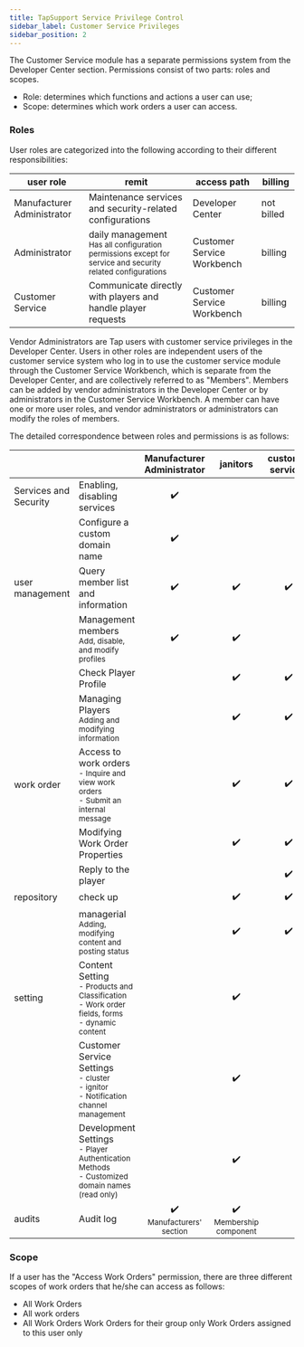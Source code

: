 ```yaml
---
title: TapSupport Service Privilege Control
sidebar_label: Customer Service Privileges
sidebar_position: 2
---
```


The Customer Service module has a separate permissions system from the Developer Center section. Permissions consist of two parts: roles and scopes.

- Role: determines which functions and actions a user can use;
- Scope: determines which work orders a user can access.

### Roles

User roles are categorized into the following according to their different responsibilities:

| user role                  | remit                                                                                                                        | access path                | billing    |
| -------------------------- | ---------------------------------------------------------------------------------------------------------------------------- | -------------------------- | ---------- |
| Manufacturer Administrator | Maintenance services and security-related configurations                                                                     | Developer Center           | not billed |
| Administrator              | daily management<br/><small>Has all configuration permissions except for service and security related configurations</small> | Customer Service Workbench | billing    |
| Customer Service           | Communicate directly with players and handle player requests                                                                 | Customer Service Workbench | billing    |

Vendor Administrators are Tap users with customer service privileges in the Developer Center. Users in other roles are independent users of the customer service system who log in to use the customer service module through the Customer Service Workbench, which is separate from the Developer Center, and are collectively referred to as "Members". Members can be added by vendor administrators in the Developer Center or by administrators in the Customer Service Workbench. A member can have one or more user roles, and vendor administrators or administrators can modify the roles of members.

The detailed correspondence between roles and permissions is as follows:

|                             |                                                                              |           Manufacturer Administrator       |            janitors             | customer services | collaborators |          developers           |
| --------------------------- | ---------------------------------------------------------------------------- | :----------------------------: | :----------------------------: | :--: | :----: | :-------------------------: |
| Services and Security       | Enabling, disabling services                                                               |               ✔️               |                                |      |        |                             |
|                             | Configure a custom domain name                                                             |               ✔️               |                                |      |        |                             |
| user management             | Query member list and information                                                           |               ✔️               |               ✔️               |  ✔️  |   ✔️   |             ✔️              |
|                             | Management members<br/><small>Add, disable, and modify profiles</small>                             |               ✔️               |               ✔️               |      |        |                             |
|                             | Check Player Profile                                                          |                                |               ✔️               |  ✔️  |   ✔️   |             ✔️              |
|                             | Managing Players<br/><small>Adding and modifying information</small>                               |                                |               ✔️               |  ✔️  |        |                             |
| work order                  | Access to work orders<br/><small>- Inquire and view work orders<br/>- Submit an internal message</small>              |                                |               ✔️               |  ✔️  |   ✔️   |             ✔️              |
|                             | Modifying Work Order Properties                                                               |                                |               ✔️               |  ✔️  |        |                             |
|                             | Reply to the player                                                                   |                                |                                |  ✔️  |        |                             |
| repository                  | check up                                                                        |                                |               ✔️               |  ✔️  |   ✔️   |             ✔️              |
|                             | managerial<br/><small>Adding, modifying content and posting status</small>                             |                                |               ✔️               |  ✔️  |        |                             |
| setting                     | Content Setting<br/><small>- Products and Classification<br/>- Work order fields, forms<br/>- dynamic content</small> |                                |               ✔️               |      |        | ✔️ <br/><small>read only</small> |
|                             | Customer Service Settings<br/><small>- cluster<br/>- ignitor<br/>- Notification channel management</small>                                         |                                |               ✔️               |      |        |                             |
|                             | Development Settings<br/><small>- Player Authentication Methods<br/>- Customized domain names (read only)</small>      |                                |               ✔️               |      |        |             ✔️              |
| audits                      | Audit log                                                                     | ✔️<br/><small>Manufacturers' section</small> | ✔️<br/><small>Membership component</small> |      |        |                             |

### Scope

If a user has the "Access Work Orders" permission, there are three different scopes of work orders that he/she can access as follows:

- All Work Orders
- All work orders
- All Work Orders Work Orders for their group only Work Orders assigned to this user only